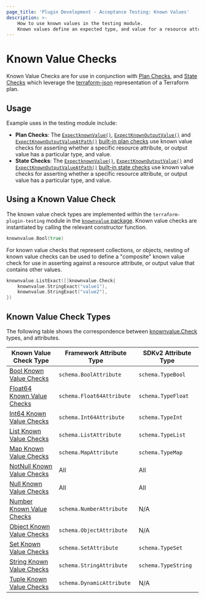 ```yaml
---
page_title: 'Plugin Development - Acceptance Testing: Known Values'
description: >-
    How to use known values in the testing module.
    Known values define an expected type, and value for a resource attribute, or output value in a Terraform plan or state for use in Plan Checks or State Checks.
---
```


# Known Value Checks

Known Value Checks are for use in conjunction with [Plan Checks](/terraform/plugin/testing/acceptance-tests/plan-checks), and [State Checks](/terraform/plugin/testing/acceptance-tests/state-checks) which leverage the [terraform-json](https://pkg.go.dev/github.com/hashicorp/terraform-json) representation of a Terraform plan.

## Usage

Example uses in the testing module include:

- **Plan Checks**: The [`ExpectknownValue()`](/terraform/plugin/testing/acceptance-tests/plan-checks/resource#expectknownvalue-plan-check), [`ExpectKnownOutputValue()`](/terraform/plugin/testing/acceptance-tests/plan-checks/output#expectknownoutputvalue-plan-check) and [`ExpectKnownOutputValueAtPath()`](/terraform/plugin/testing/acceptance-tests/plan-checks/output#expectknownoutputvalueatpath-plan-check) [built-in plan checks](/terraform/plugin/testing/acceptance-tests/plan-checks) use known value checks for asserting whether a specific resource attribute, or output value has a particular type, and value.
- **State Checks**: The [`ExpectknownValue()`](/terraform/plugin/testing/acceptance-tests/state-checks/resource#expectknownvalue-state-check), [`ExpectKnownOutputValue()`](/terraform/plugin/testing/acceptance-tests/state-checks/output#expectknownoutputvalue-state-check) and [`ExpectKnownOutputValueAtPath()`](/terraform/plugin/testing/acceptance-tests/state-checks/output#expectknownoutputvalueatpath-state-check) [built-in state checks](/terraform/plugin/testing/acceptance-tests/state-checks) use known value checks for asserting whether a specific resource attribute, or output value has a particular type, and value.

## Using a Known Value Check

The known value check types are implemented within the `terraform-plugin-testing` module in the [`knownvalue` package](https://pkg.go.dev/github.com/hashicorp/terraform-plugin-testing/knownvalue). Known value checks are instantiated by calling the relevant constructor function.

```go
knownvalue.Bool(true)
```

For known value checks that represent collections, or objects, nesting of known value checks can be used to define a "composite" known value check for use in asserting against a resource attribute, or output value that contains other values.

```go
knownvalue.ListExact([]knownvalue.Check{
    knownvalue.StringExact("value1"),
    knownvalue.StringExact("value2"),
})
```

## Known Value Check Types

The following table shows the correspondence between [knownvalue.Check](https://pkg.go.dev/github.com/hashicorp/terraform-plugin-testing/knownvalue#Check) types, and attributes.

| Known Value Check Type                                                                               | Framework Attribute Type  | SDKv2 Attribute Type |
|------------------------------------------------------------------------------------------------------|---------------------------|----------------------|
| [Bool Known Value Checks](/terraform/plugin/testing/acceptance-tests/known-value-checks/bool)        | `schema.BoolAttribute`    | `schema.TypeBool`    |
| [Float64 Known Value Checks](/terraform/plugin/testing/acceptance-tests/known-value-checks/float64)  | `schema.Float64Attribute` | `schema.TypeFloat`   |
| [Int64 Known Value Checks](/terraform/plugin/testing/acceptance-tests/known-value-checks/int64)      | `schema.Int64Attribute`   | `schema.TypeInt`     |
| [List Known Value Checks](/terraform/plugin/testing/acceptance-tests/known-value-checks/list)        | `schema.ListAttribute`    | `schema.TypeList`    |
| [Map Known Value Checks](/terraform/plugin/testing/acceptance-tests/known-value-checks/map)          | `schema.MapAttribute`     | `schema.TypeMap`     |
| [NotNull Known Value Checks](/terraform/plugin/testing/acceptance-tests/known-value-checks/not-null) | All                       | All                  |
| [Null Known Value Checks](/terraform/plugin/testing/acceptance-tests/known-value-checks/null)        | All                       | All                  |
| [Number Known Value Checks](/terraform/plugin/testing/acceptance-tests/known-value-checks/number)    | `schema.NumberAttribute`  | N/A                  |
| [Object Known Value Checks](/terraform/plugin/testing/acceptance-tests/known-value-checks/object)    | `schema.ObjectAttribute`  | N/A                  |
| [Set Known Value Checks](/terraform/plugin/testing/acceptance-tests/known-value-checks/set)          | `schema.SetAttribute`     | `schema.TypeSet`     |
| [String Known Value Checks](/terraform/plugin/testing/acceptance-tests/known-value-checks/string)    | `schema.StringAttribute`  | `schema.TypeString`  |
| [Tuple Known Value Checks](/terraform/plugin/testing/acceptance-tests/known-value-checks/tuple)      | `schema.DynamicAttribute` | N/A                  |

